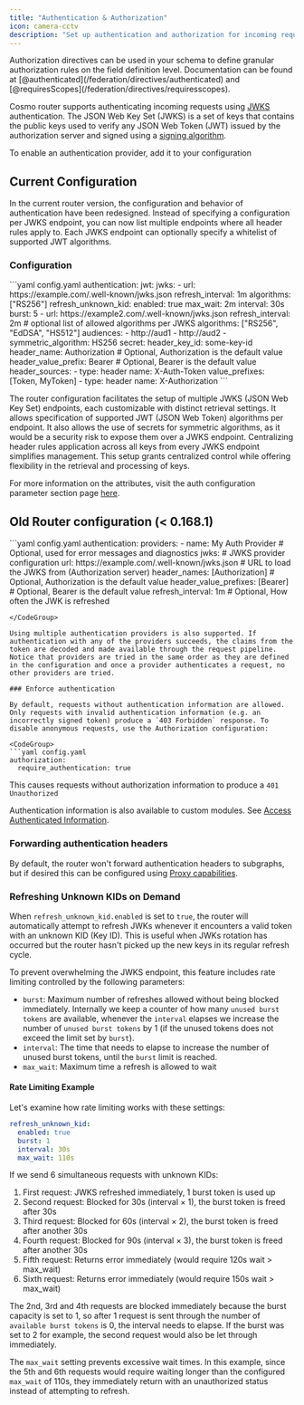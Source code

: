 ```yaml
---
title: "Authentication & Authorization"
icon: camera-cctv
description: "Set up authentication and authorization for incoming requests"
---
```


<Info>
  Authorization directives can be used in your schema to define granular authorization rules on the field definition level. Documentation can be found at [@authenticated](/federation/directives/authenticated) and [@requiresScopes](/federation/directives/requiresscopes).
</Info>

Cosmo router supports authenticating incoming requests using [JWKS](https://auth0.com/docs/secure/tokens/json-web-tokens/json-web-key-sets) authentication. The JSON Web Key Set (JWKS) is a set of keys that contains the public keys used to verify any JSON Web Token (JWT) issued by the authorization server and signed using a [signing algorithm](https://auth0.com/docs/tokens/concepts/signing-algorithms).

To enable an authentication provider, add it to your configuration

## Current Configuration

In the current router version, the configuration and behavior of authentication have been redesigned. Instead of specifying a configuration per JWKS endpoint, you can now list multiple endpoints where all header rules apply to. Each JWKS endpoint can optionally specify a whitelist of supported JWT algorithms.

### Configuration

<CodeGroup>
  ```yaml config.yaml
  authentication:
    jwt:
      jwks:
        - url: https://example.com/.well-known/jwks.json
          refresh_interval: 1m
          algorithms: ["RS256"]
          refresh_unknown_kid:
            enabled: true
            max_wait: 2m
            interval: 30s
            burst: 5
        - url: https://example2.com/.well-known/jwks.json
          refresh_interval: 2m
          # optional list of allowed algorithms per JWKS
          algorithms: ["RS256", "EdDSA", "HS512"]
          audiences:
            - http://aud1
            - http://aud2
        - symmetric_algorithm: HS256
          secret: <your_secret>
          header_key_id: some-key-id
      header_name: Authorization # Optional, Authorization is the default value
      header_value_prefix: Bearer # Optional, Bearer is the default value
      header_sources:
        - type: header
          name: X-Auth-Token
          value_prefixes: [Token, MyToken]
        - type: header
          name: X-Authorization
  ```
</CodeGroup>

The router configuration facilitates the setup of multiple JWKS (JSON Web Key Set) endpoints, each customizable with distinct retrieval settings. It allows specification of supported JWT (JSON Web Token) algorithms per endpoint. It also allows the use of secrets for symmetric algorithms, as it would be a security risk to expose them over a JWKS endpoint. Centralizing header rules application across all keys from every JWKS endpoint simplifies management. This setup grants centralized control while offering flexibility in the retrieval and processing of keys.

For more information on the attributes, visit the auth configuration parameter section page [here](/router/configuration#authentication).



## Old Router configuration (\< 0.168.1)

<CodeGroup>
  ```yaml config.yaml
  authentication:
    providers:
      - name: My Auth Provider # Optional, used for error messages and diagnostics
        jwks: # JWKS provider configuration
          url: https://example.com/.well-known/jwks.json # URL to load the JWKS from (Authorization server)
          header_names: [Authorization] # Optional, Authorization is the default value
          header_value_prefixes: [Bearer] # Optional, Bearer is the default value
          refresh_interval: 1m # Optional, How often the JWK is refreshed

  ```
</CodeGroup>

Using multiple authentication providers is also supported. If authentication with any of the providers succeeds, the claims from the token are decoded and made available through the request pipeline. Notice that providers are tried in the same order as they are defined in the configuration and once a provider authenticates a request, no other providers are tried.

### Enforce authentication

By default, requests without authentication information are allowed. Only requests with invalid authentication information (e.g. an incorrectly signed token) produce a `403 Forbidden` response. To disable anonymous requests, use the Authorization configuration:

<CodeGroup>
  ```yaml config.yaml
  authorization:
    require_authentication: true
  ```
</CodeGroup>

This causes requests without authorization information to produce a `401 Unauthorized`

Authentication information is also available to custom modules. See [Access Authenticated Information](/router/custom-modules#access-authentication-information).

### Forwarding authentication headers

By default, the router won't forward authentication headers to subgraphs, but if desired this can be configured using [Proxy capabilities](/router/proxy-capabilities).


### Refreshing Unknown KIDs on Demand

When `refresh_unknown_kid.enabled` is set to `true`, the router will automatically attempt to refresh JWKs whenever it encounters a valid token with an unknown KID (Key ID). This is useful when JWKs rotation has occurred but the router hasn't picked up the new keys in its regular refresh cycle.

To prevent overwhelming the JWKS endpoint, this feature includes rate limiting controlled by the following parameters:
- `burst`: Maximum number of refreshes allowed without being blocked immediately. Internally we keep a counter of how many `unused burst tokens` are available, whenever the `interval` elapses we increase the number of `unused burst tokens` by 1 (if the unused tokens does not exceed the limit set by `burst`).
- `interval`: The time that needs to elapse to increase the number of unused burst tokens, until the `burst` limit is reached.
- `max_wait`: Maximum time a refresh is allowed to wait

#### Rate Limiting Example

Let's examine how rate limiting works with these settings:
```yaml
refresh_unknown_kid:
  enabled: true
  burst: 1
  interval: 30s
  max_wait: 110s
```


If we send 6 simultaneous requests with unknown KIDs:
1. First request: JWKS refreshed immediately, 1 burst token is used up
2. Second request: Blocked for 30s (interval × 1), the burst token is freed after 30s
3. Third request: Blocked for 60s (interval × 2), the burst token is freed after another 30s
4. Fourth request: Blocked for 90s (interval × 3), the burst token is freed after another 30s
5. Fifth request: Returns error immediately (would require 120s wait > max_wait)
6. Sixth request: Returns error immediately (would require 150s wait > max_wait)

The 2nd, 3rd and 4th requests are blocked immediately because the burst capacity is set to 1, so after 1 request is sent through the number of `available burst tokens` is 0, the interval needs to elapse. If the burst was set to 2 for example, the second request would also be let through immediately.

The `max_wait` setting prevents excessive wait times. In this example, since the 5th and 6th requests would require waiting longer than the configured `max_wait` of 110s, they immediately return with an unauthorized status instead of attempting to refresh.

